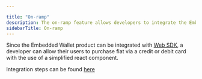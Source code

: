 ---

title: "On-ramp"
description: The on-ramp feature allows developers to integrate the Embedded Wallet with Web SDK, enabling users to easily purchase fiat currency using a credit or debit card through a simplified react component.
sidebarTitle: On-ramp
---


Since the Embedded Wallet product can be integrated with [Web SDK](/sdk/web/overview), a developer can allow their users to purchase fiat via a credit or debit card with the use of a simplified react component.

Integration steps can be found [here](/sdk/web/guides/on-ramp)
